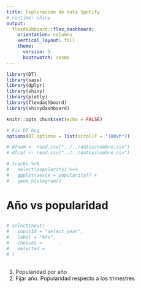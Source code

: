 ```yaml
---
title: Exploración de data Spotify
# runtime: shiny
output: 
  flexdashboard::flex_dashboard:
    orientation: columns
    vertical_layout: fill
    theme:
      version: 3
      bootswatch: cosmo
---
```


```r
library(DT)
library(sass)
library(dplyr)
library(shiny)
library(plotly)
library(flexdashboard)
library(shinydashboard)

knitr::opts_chunk$set(echo = FALSE)

# Fix DT bug
options(DT.options = list(scrollY = "100vh"))
```


```r
# dfnum <- read.csv("../../datos/nombre.csv")
# dfcat <- read.csv("../../datos/nombre.csv")
```



```r
# tracks %>%
#   select(popularity) %>%
#   ggplot(aes(x = popularity)) +
#   geom_histogram() 
```

# Año vs popularidad

##
###

```r
# selectInput(
#   inputId = "select_year",
#   label = "Año", 
#   choices =      ,
#   selected = 
# )

```

##
###


1. Popularidad por año
1. Fijar año. Popularidad respecto a los trimestres

